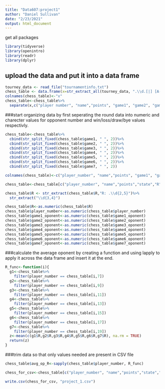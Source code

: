 ---
title: "Data607:project1"
author: "Daniel Sullivan"
date: "2/23/2021"
output: html_document
---
get all packages
```{r}
library(tidyverse)
library(openintro)
library(readr)
library(dplyr)
```

## upload the data and put it into a data frame
```{r}
tourney_data <- read_file("tournamentinfo.txt")
chess_table <- data.frame(x=str_extract_all(tourney_data, ".\\d.[|] [A-Z].{0,80}\\r\\n.{0,29}"))
colnames(chess_table)<-"x"
chess_table<-chess_table%>%
  separate(x,c("player number", "name","points", "game1", "game2", "game3", "game4","game5","game6", "game7","state","R"), sep="\\|")
```

###start organizing data by first seperating the round data into numeric and charecter values for opponent number and win/loss/draw/bye values respectivly.
```{r}
chess_table<-chess_table%>%
  cbind(str_split_fixed(chess_table$game1, " ", 2))%>%
  cbind(str_split_fixed(chess_table$game2, " ", 2))%>%
  cbind(str_split_fixed(chess_table$game3, " ", 2))%>%
  cbind(str_split_fixed(chess_table$game4, " ", 2))%>%
  cbind(str_split_fixed(chess_table$game5, " ", 2))%>%
  cbind(str_split_fixed(chess_table$game6, " ", 2))%>%
  cbind(str_split_fixed(chess_table$game7, " ", 2))

colnames(chess_table)<-c("player_number", "name","points", "game1", "game2", "game3", "game4","game5","game6", "game7","state","R", "game1_result", "game1_oponent", "game2_result", "game2_oponent", "game3_result", "game3_oponent", "game4_result", "game4_oponent", "game5_result", "game5_oponent", "game6_result", "game6_oponent", "game7_result", "game7_oponent")

chess_table<-chess_table[c("player_number", "name","points","state","R", "game1_result", "game1_oponent", "game2_result", "game2_oponent", "game3_result", "game3_oponent", "game4_result", "game4_oponent", "game5_result", "game5_oponent", "game6_result", "game6_oponent", "game7_result", "game7_oponent")]

chess_table$R <- str_extract(chess_table$R,"R: .\\d{2,5}")%>%
  str_extract("\\d{3,4}")

chess_table$R<-as.numeric(chess_table$R)
chess_table$player_number<-as.numeric(chess_table$player_number)
chess_table$game1_oponent<-as.numeric(chess_table$game1_oponent)
chess_table$game2_oponent<-as.numeric(chess_table$game2_oponent)
chess_table$game3_oponent<-as.numeric(chess_table$game3_oponent)
chess_table$game4_oponent<-as.numeric(chess_table$game4_oponent)
chess_table$game5_oponent<-as.numeric(chess_table$game5_oponent)
chess_table$game6_oponent<-as.numeric(chess_table$game6_oponent)
chess_table$game7_oponent<-as.numeric(chess_table$game7_oponent)
```


###calculate the average oponent by creating a function and using lapply to apply it across the data frame and insert it at the end.
```{r}
R_func<-function(i){
  g1<-chess_table%>%
    filter(player_number == chess_table[i,7])
  g2<-chess_table%>%
    filter(player_number == chess_table[i,9])
  g3<-chess_table%>%
    filter(player_number == chess_table[i,11])
  g4<-chess_table%>%
    filter(player_number == chess_table[i,13])
  g5<-chess_table%>%
    filter(player_number == chess_table[i,15])
  g6<-chess_table%>%
    filter(player_number == chess_table[i,17])
  g7<-chess_table%>%
    filter(player_number == chess_table[i,19])
  z<-mean(c(g1$R,g2$R,g3$R,g4$R,g5$R,g6$R,g7$R), na.rm = TRUE)
  return(z)
}
```

###trim data so that only values needed are present in CSV file
```{r}

chess_table$avg_op_R<-sapply(chess_table$player_number, R_func)

chess_for_csv<-chess_table[c("player_number", "name","points","state","R", "avg_op_R")]

write.csv(chess_for_csv, "project_1.csv")

```



